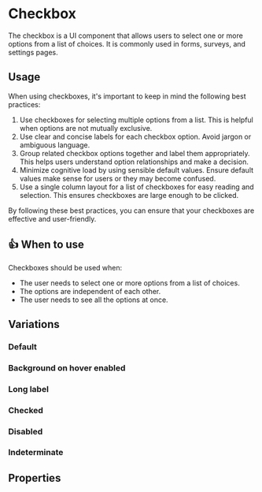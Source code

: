 
# Checkbox

The checkbox is a UI component that allows users to select one or more options from a list of choices.
It is commonly used in forms, surveys, and settings pages.

## Usage

When using checkboxes, it's important to keep in mind the following best practices:

1. Use checkboxes for selecting multiple options from a list. This is helpful when options are not mutually exclusive.
2. Use clear and concise labels for each checkbox option. Avoid jargon or ambiguous language.
3. Group related checkbox options together and label them appropriately. This helps users understand option relationships and make a decision.
4. Minimize cognitive load by using sensible default values. Ensure default values make sense for users or they may become confused.
5. Use a single column layout for a list of checkboxes for easy reading and selection. This ensures checkboxes are large enough to be clicked.

By following these best practices, you can ensure that your checkboxes are effective and user-friendly.

## 👍 When to use

Checkboxes should be used when:

- The user needs to select one or more options from a list of choices.
- The options are independent of each other.
- The user needs to see all the options at once.

## Variations

### Default

<Canvas>
  <Story of={CheckboxStories.Default} />
</Canvas>

### Background on hover enabled

<Canvas>
  <Story of={CheckboxStories.BackgroundOnHover} />
</Canvas>

### Long label

<Canvas>
  <Story of={CheckboxStories.LongLabel} />
</Canvas>

### Checked

<Canvas>
  <Story of={CheckboxStories.Checked} />
</Canvas>

### Disabled

<Canvas>
  <Story of={CheckboxStories.Disabled} />
</Canvas>

### Indeterminate

<Canvas>
  <Story of={CheckboxStories.Indeterminate} />
</Canvas>

## Properties

<ArgTypes of="bq-checkbox" />
